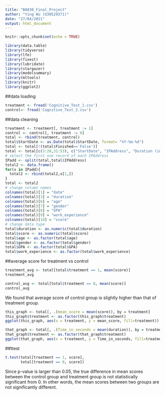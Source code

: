 ```yaml
---
title: "BA830_Final_Project"
author: "Ying Wu (U30529371)"
date: "27/04/2021"
output: html_document
---
```


```r
knitr::opts_chunk$set(echo = TRUE)
```

```r
library(data.table)
library(tidyverse)
library(lfe)
library(fixest)
library(lubridate)
library(stargazer)
library(modelsummary)
library(mltools)
library(knitr)
library(ggplot2)
```

##data loading 
```r
treatment <- fread('Cognitive_Test_1.csv')
control<- fread('Cognitive_Test_2.csv')
```

##data cleaning 
```r
treatment <- treatment[, treatment := 1]
control <- control[, treatment := 0]
total <- rbind(treatment, control)
total$StartDate <- as.Date(total$StartDate, format= "%Y-%m-%d")
total <- total[!(total$Finished=='False')]
total <- total[c(3:28,31:53), c("StartDate", "IPAddress", "Duration (in seconds)", "LocationLatitude", "LocationLongitude", "Q2", "Q3", "Q4", "Q5", "SC0", "treatment")]
# select the first one record of each IPAddress
IPadd <- split(total,total$IPAddress)
total2 <- data.frame()
for(x in IPadd){
  total2 <- rbind(total2,x[1,])
}
total <- total2
# change column names
colnames(total)[1] = "date"
colnames(total)[3] = "duration"
colnames(total)[6] = "age"
colnames(total)[7] = "gender"
colnames(total)[8] = "GPA"
colnames(total)[9] = "work_experience"
colnames(total)[10] = "score"
# change data type
total$duration <- as.numeric(total$duration)
total$score <- as.numeric(total$score)
total$age <- as.factor(total$age)
total$gender <- as.factor(total$gender)
total$GPA <- as.factor(total$GPA)
total$work_experience <- as.factor(total$work_experience)
```

##average score for treatment vs control
```r
treatment_avg <- total[total$treatment == 1, mean(score)]
treatment_avg

control_avg <- total[total$treatment == 0, mean(score)]
control_avg
```
We found that average score of control group is slightly higher than that of treatment group. 

```r
this_graph <- total[, .(mean_score = mean(score)), by = treatment]
this_graph$treatment <- as.factor(this_graph$treatment)
ggplot(this_graph, aes(x = treatment, y = mean_score, fill=treatment)) + geom_bar(stat = 'identity') + ggtitle("Average Score per Treatment & Control")
```

```r
that_graph <- total[, .(Time_in_seconds = mean(duration)), by = treatment]
that_graph$treatment <- as.factor(that_graph$treatment)
ggplot(that_graph, aes(x = treatment, y = Time_in_seconds, fill=treatment)) + geom_bar(stat = 'identity') + ggtitle("Time taken of Treatment & Control")
```

##ttest
```r
t.test(total[treatment == 1, score], 
       total[treatment == 0, score])
```
Since p-value is larger than 0.05, the true difference in mean scores between the control group and treatment group is not statistically significant from 0. In other words, the mean scores between two groups are not significantly different. 